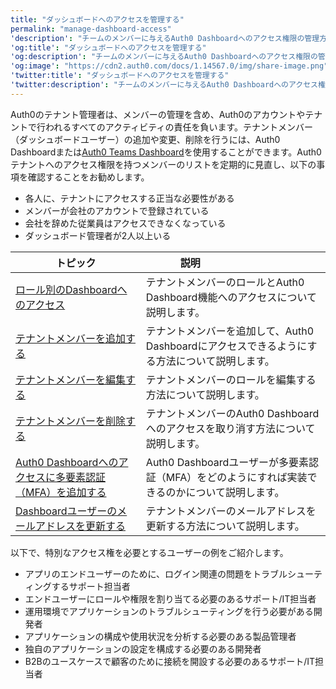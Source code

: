 ```yaml
---
title: "ダッシュボードへのアクセスを管理する"
permalink: "manage-dashboard-access"
'description': "チームのメンバーに与えるAuth0 Dashboardへのアクセス権限の管理方法を説明します。"
'og:title': "ダッシュボードへのアクセスを管理する"
'og:description': "チームのメンバーに与えるAuth0 Dashboardへのアクセス権限の管理方法を説明します。"
'og:image': "https://cdn2.auth0.com/docs/1.14567.0/img/share-image.png"
'twitter:title': "ダッシュボードへのアクセスを管理する"
'twitter:description': "チームのメンバーに与えるAuth0 Dashboardへのアクセス権限の管理方法を説明します。"
---
```


Auth0のテナント管理者は、メンバーの管理を含め、Auth0のアカウントやテナントで行われるすべてのアクティビティの責任を負います。テナントメンバー（ダッシュボードユーザー）の追加や変更、削除を行うには、<Tooltip data-tooltip-id="react-containers-DefinitionTooltip-0" href="/ja-jp/glossary?term=auth0-dashboard" tip="Auth0 Dashboard: サービスを構成するためのAuth0の主製品。" cta="用語集の表示">Auth0 Dashboard</Tooltip>または[Auth0 Teams Dashboard](/ja-jp/get-started/auth0-teams/tenant-member-management)を使用することができます。Auth0テナントへのアクセス権限を持つメンバーのリストを定期的に見直し、以下の事項を確認することをお勧めします。

* 各人に、テナントにアクセスする正当な必要性がある
* メンバーが会社のアカウントで登録されている
* 会社を辞めた従業員はアクセスできなくなっている
* ダッシュボード管理者が2人以上いる

<table class="table"><thead>
<tr>
<th><strong>トピック</strong></th>
<th><strong>説明</strong>                                </th>
</tr>
</thead>
<tbody>
<tr>
<td><a href="/ja-jp/get-started/manage-dashboard-access/feature-access-by-role">ロール別のDashboardへのアクセス</a></td>
<td>テナントメンバーのロールとAuth0 Dashboard機能へのアクセスについて説明します。</td>
</tr>
<tr>
<td><a href="/ja-jp/get-started/manage-dashboard-access/add-dashboard-users">テナントメンバーを追加する</a></td>
<td>テナントメンバーを追加して、Auth0 Dashboardにアクセスできるようにする方法について説明します。</td>
</tr>
<tr>
<td><a href="/ja-jp/get-started/manage-dashboard-access/edit-dashboard-users">テナントメンバーを編集する</a></td>
<td>テナントメンバーのロールを編集する方法について説明します。</td>
</tr>
<tr>
<td><a href="/ja-jp/get-started/manage-dashboard-access/remove-dashboard-users">テナントメンバーを削除する</a></td>
<td>テナントメンバーのAuth0 Dashboardへのアクセスを取り消す方法について説明します。</td>
</tr>
<tr>
<td><a href="/ja-jp/get-started/manage-dashboard-access/add-change-remove-mfa">Auth0 Dashboardへのアクセスに多要素認証（MFA）を追加する</a></td>
<td>Auth0 Dashboardユーザーが多要素認証（MFA）をどのようにすれば実装できるのかについて説明します。</td>
</tr>
<tr>
<td><a href="/ja-jp/get-started/manage-dashboard-access/update-dashboard-user-email">Dashboardユーザーのメールアドレスを更新する</a></td>
<td>テナントメンバーのメールアドレスを更新する方法について説明します。</td>
</tr>
</tbody>
</table>

以下で、特別なアクセス権を必要とするユーザーの例をご紹介します。

* アプリのエンドユーザーのために、ログイン関連の問題をトラブルシューティングするサポート担当者
* エンドユーザーにロールや権限を割り当てる必要のあるサポート/IT担当者
* 運用環境でアプリケーションのトラブルシューティングを行う必要がある開発者
* アプリケーションの構成や使用状況を分析する必要のある製品管理者
* 独自のアプリケーションの設定を構成する必要のある開発者
* B2Bのユースケースで顧客のために接続を開設する必要のあるサポート/IT担当者